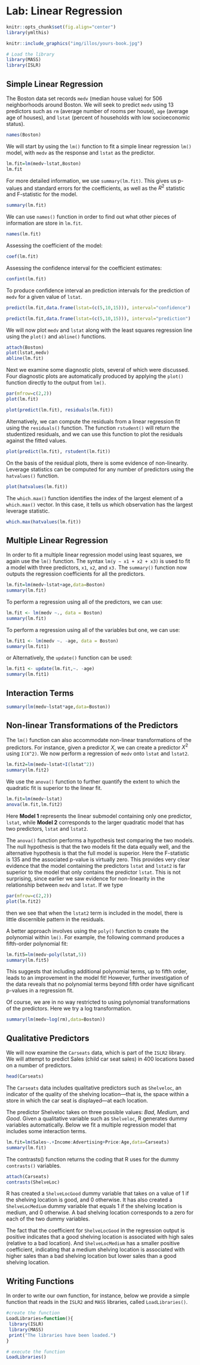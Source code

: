 # Lab: Linear Regression

```r
knitr::opts_chunk$set(fig.align="center")
library(ymlthis)
```

```r
knitr::include_graphics("img/illos/yours-book.jpg")
```

```r
# Load the library
library(MASS)
library(ISLR)
```

## Simple Linear Regression

The Boston data set records `medv` (median house value) for 506 neighborhoods around Boston. We will seek to predict `medv` using 13 predictors such as `rm` (average number of rooms per house), `age` (average age of houses), and `lstat` (percent of households with low socioeconomic status).

```r
names(Boston)
```

We will start by using the `lm()` function to fit a simple linear regression `lm()` model, with `medv` as the response and `lstat` as the predictor.


```r
lm.fit=lm(medv~lstat,Boston)
lm.fit
```

For more detailed information, we use `summary(lm.fit)`. This gives us p-values and standard errors for the coefficients, as well as the $R^2$ statistic and F-statistic for the model.

```r
summary(lm.fit)
```

We can use `names()` function in order to find out what other pieces of information are store in `lm.fit`.

```r
names(lm.fit)
```

Assessing the coefficient of the model:

```r
coef(lm.fit)
```

Assessing the confidence interval for the coefficient estimates:

```r
confint(lm.fit)
```

To produce confidence interval an prediction intervals for the prediction of `medv` for a given value of `lstat`.

```r
predict(lm.fit,data.frame(lstat=(c(5,10,15))), interval="confidence")
```

```r
predict(lm.fit,data.frame(lstat=(c(5,10,15))), interval="prediction")
```


We will now plot `medv` and `lstat` along with the least squares regression line using the `plot()` and `abline()` functions.

```r
attach(Boston)
plot(lstat,medv)
abline(lm.fit)
```
Next we examine some diagnostic plots, several of which were discussed. Four diagnostic plots are automatically produced by applying the `plot()` function directly to the output from `lm()`.

```r
par(mfrow=c(2,2))
plot(lm.fit)
```


```r
plot(predict(lm.fit), residuals(lm.fit))
```
Alternatively, we can compute the residuals from a linear regression fit using the `residuals()` function. The function `rstudent()` will return the studentized residuals, and we can use this function to plot the residuals against the fitted values.

```r
plot(predict(lm.fit), rstudent(lm.fit))
```

On the basis of the residual plots, there is some evidence of non-linearity. Leverage statistics can be computed for any number of predictors using the `hatvalues()` function.


```r
plot(hatvalues(lm.fit))
```


The `which.max()` function identifies the index of the largest element of a `which.max()` vector. In this case, it tells us which observation has the largest leverage statistic.

```r
which.max(hatvalues(lm.fit))
```


## Multiple Linear Regression

In order to fit a multiple linear regression model using least squares, we again use the `lm()` function. The syntax `lm(y ∼ x1 + x2 + x3)` is used to fit a model with three predictors, `x1`, `x2`, and `x3.` The `summary()` function now outputs the regression coefficients for all the predictors.

```r
lm.fit=lm(medv~lstat+age,data=Boston)
summary(lm.fit)
```

To perform a regression using all of the predictors, we can use:
```r
lm.fit <- lm(medv ~., data = Boston)
summary(lm.fit)
```

To perform a regression using all of the variables but one, we can use:
```r
lm.fit1 <- lm(medv ~. -age, data = Boston)
summary(lm.fit1)
```
or Alternatively, the `update()` function can be used:
```r
lm.fit1 <- update(lm.fit,~. -age)
summary(lm.fit1)
```

## Interaction Terms

```r
summary(lm(medv~lstat*age,data=Boston))
```


## Non-linear Transformations of the Predictors

The `lm()` function can also accommodate non-linear transformations of the predictors. For instance, given a predictor $X$, we can create a predictor $X^2$ using `I(X^2)`. We now perform a regression of `medv` onto `lstat` and `lstat2`.
```r
lm.fit2=lm(medv~lstat+I(lstat^2))
summary(lm.fit2)
```

We use the `anova()` function to further quantify the extent to which the quadratic fit is superior to the linear fit. 
```r
lm.fit=lm(medv~lstat)
anova(lm.fit,lm.fit2)
```
Here **Model 1** represents the linear submodel containing only one predictor, `lstat`, while **Model 2** corresponds to the larger quadratic model that has two predictors, `lstat` and `lstat2`. 

The `anova()` function performs a hypothesis test comparing the two models. The null hypothesis is that the two models fit the data equally well, and the alternative hypothesis is that the full model is superior. Here the F-statistic is 135 and the associated p-value is virtually zero. This provides very clear evidence that the model containing the predictors `lstat` and `lstat2` is far superior to the model that only contains the predictor `lstat`. This is not surprising, since earlier we saw evidence for non-linearity in the relationship between `medv` and `lstat`. If we type

```r
par(mfrow=c(2,2))
plot(lm.fit2)
```

then we see that when the `lstat2` term is included in the model, there is little discernible pattern in the residuals.

A better approach involves using the `poly()` function to create the polynomial within `lm()`. For example, the following command produces a fifth-order polynomial fit:

```r
lm.fit5=lm(medv~poly(lstat,5))
summary(lm.fit5)
```
This suggests that including additional polynomial terms, up to fifth order, leads to an improvement in the model fit! However, further investigation of the data reveals that no polynomial terms beyond fifth order have significant p-values in a regression fit.

Of course, we are in no way restricted to using polynomial transformations of the predictors. Here we try a log transformation.

```r
summary(lm(medv~log(rm),data=Boston))
```


## Qualitative Predictors

We will now examine the `Carseats` data, which is part of the `ISLR2` library. We will attempt to predict Sales (child car seat sales) in 400 locations based on a number of predictors.

```r
head(Carseats)
```

The `Carseats` data includes qualitative predictors such as `Shelveloc`, an indicator
of the quality of the shelving location—that is, the space within a store in which the car seat is displayed—at each location. 

The predictor Shelveloc takes on three possible values: *Bad*, *Medium*, and *Good*. Given a qualitative variable such as `Shelveloc`, R generates dummy variables automatically. Below we fit a multiple regression model that includes some interaction terms.

```r
lm.fit=lm(Sales~.+Income:Advertising+Price:Age,data=Carseats)
summary(lm.fit)
```

The contrasts() function returns the coding that R uses for the dummy `contrasts()` variables.
```r
attach(Carseats)
contrasts(ShelveLoc)
```
R has created a `ShelveLocGood` dummy variable that takes on a value of 1 if the shelving location is good, and 0 otherwise. It has also created a `ShelveLocMedium` dummy variable that equals 1 if the shelving location is medium, and 0 otherwise. A bad shelving location corresponds to a zero for each of the two dummy variables. 

The fact that the coefficient for `ShelveLocGood` in the regression output is positive indicates that a good shelving location is associated with high sales (relative to a bad location). And `ShelveLocMedium` has a smaller positive coefficient, indicating that a
medium shelving location is associated with higher sales than a bad shelving
location but lower sales than a good shelving location.

## Writing Functions

In order to write our own function, for instance, below we provide a simple function that reads in the `ISLR2` and `MASS` libraries, called
`LoadLibraries()`. 
```r
#create the function
LoadLibraries=function(){
 library(ISLR)
 library(MASS)
 print("The libraries have been loaded.")
}

# execute the function
LoadLibraries()
```

